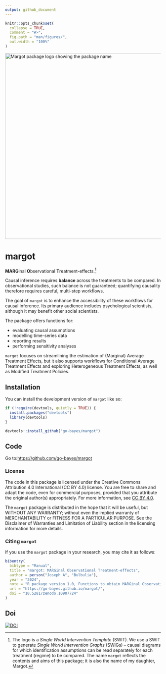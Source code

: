 ```yaml
---
output: github_document
---
```


<!-- README.md is generated from README.Rmd. Please edit that file -->

```r
knitr::opts_chunk$set(
  collapse = TRUE,
  comment = "#>",
  fig.path = "man/figures/",
  out.width = "100%"
)
```


<!-- ```{r, include = FALSE} -->
<!-- library(here) -->
<!-- # GitHub pages -->
<!-- file.create("docs/.nojekyll", showWarnings = FALSE) -->
<!-- ``` -->


<!-- badges: start -->
<img src="man/figures/margot.png" width = 600 alt="Margot package logo showing the package name">

<!-- badges: end -->


<!-- badges: end -->

# margot

**MARG**inal **O**bservational **T**reatment-effects.[^1]

Causal inference requires **balance** across the treatments to be
compared. In observational studies, such balance is not guaranteed;
quantifying causality therefore requires careful, multi-step workflows.

The goal of `margot` is to enhance the accessibility of these workflows
for causal inference. Its primary audience includes psychological
scientists, although it may benefit other social scientists.

The package offers functions for:

- evaluating causal assumptions
- modelling time-series data
- reporting results
- performing sensitivity analyses

`margot` focuses on streamlining the estimation of (Marginal) Average
Treatment Effects, but it also supports workflows for Conditional
Average Treatment Effects and exploring Heterogeneous Treatment Effects, as well as Modified
Treatment Policies.

## Installation

You can install the development version of `margot` like so:

``` r
if (!require(devtools, quietly = TRUE)) {
  install.packages("devtools")
  library(devtools)
}

devtools::install_github("go-bayes/margot")
```


## Code

Go to:<https://github.com/go-bayes/margot>

### License

The code in this package is licensed under the Creative Commons Attribution 4.0 International (CC BY 4.0) license. You are free to share and adapt the code, even for commercial purposes, provided that you attribute the original author(s) appropriately. For more information, see [CC BY 4.0](https://creativecommons.org/licenses/by/4.0/legalcode).

The `margot` package is distributed in the hope that it will be useful, but WITHOUT ANY WARRANTY; without even the implied warranty of MERCHANTABILITY or FITNESS FOR A PARTICULAR PURPOSE. See the Disclaimer of Warranties and Limitation of Liability section in the licensing information for more details.

### Citing `margot`

If you use the `margot` package in your research, you may cite it as follows:

```r
bibentry(
  bibtype = "Manual",
  title = "margot: MARGinal Observational Treatment-effects",
  author = person("Joseph A", "Bulbulia"),
  year = "2024",
  note = "R package version 1.0, Functions to obtain MARGinal Observational Treatment-effects from observational data.",
  url = "https://go-bayes.github.io/margot/",
  doi = "10.5281/zenodo.10907724"
)
``` 

## Doi

[![DOI](https://zenodo.org/badge/766117235.svg)](https://zenodo.org/doi/10.5281/zenodo.10907723)

[^1]: The logo is a *Single World Intervention Template* (SWIT). We use
    a SWIT to generate *Single World Intervention Graphs* (SWIGs) –
    causal diagrams for which identification assumptions can be read
    separately for each treatment (regime) to be compared. The name
    `margot` reflects the contents and aims of this package; it is also
    the name of my daughter, Margot.

